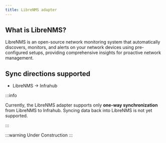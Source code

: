 ```yaml
---
title: LibreNMS adapter
---
```



<!-- vale off -->
## What is LibreNMS?
<!-- vale on -->

LibreNMS is an open-source network monitoring system that automatically discovers, monitors, and alerts on your network devices using pre-configured setups, providing comprehensive insights for proactive network management.

## Sync directions supported

- LibreNMS → Infrahub

:::info

Currently, the LibreNMS adapter supports only **one-way synchronization** from LibreNMS to Infrahub.
Syncing data back into LibreNMS is not yet supported.

:::

:::warning Under Construction
:::